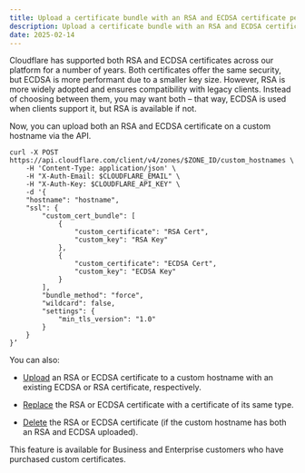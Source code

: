 ```yaml
---
title: Upload a certificate bundle with an RSA and ECDSA certificate per custom hostname
description: Upload a certificate bundle with an RSA and ECDSA certificate per custom hostname
date: 2025-02-14
---
```



Cloudflare has supported both RSA and ECDSA certificates across our platform for a number of years. Both certificates offer the same security, but ECDSA is more performant due to a smaller key size. However, RSA is more widely adopted and ensures compatibility with legacy clients. Instead of choosing between them, you may want both – that way, ECDSA is used when clients support it, but RSA is available if not.

Now, you can upload both an RSA and ECDSA certificate on a custom hostname via the API.

```
curl -X POST https://api.cloudflare.com/client/v4/zones/$ZONE_ID/custom_hostnames \
    -H 'Content-Type: application/json' \
    -H "X-Auth-Email: $CLOUDFLARE_EMAIL" \
    -H "X-Auth-Key: $CLOUDFLARE_API_KEY" \
    -d '{
    "hostname": "hostname",
    "ssl": {
        "custom_cert_bundle": [
            {
                "custom_certificate": "RSA Cert",
                "custom_key": "RSA Key"
            },
            {
                "custom_certificate": "ECDSA Cert",
                "custom_key": "ECDSA Key"
            }
        ],
        "bundle_method": "force",
        "wildcard": false,
        "settings": {
            "min_tls_version": "1.0"
        }
    }
}’
```

You can also:

- [Upload](/api/resources/custom_hostnames/methods/create/) an RSA or ECDSA certificate to a custom hostname with an existing ECDSA or RSA certificate, respectively.

- [Replace](/api/resources/custom_hostnames/subresources/certificate_pack/subresources/certificates/methods/update/) the RSA or ECDSA certificate with a certificate of its same type.

- [Delete](/api/resources/custom_hostnames/subresources/certificate_pack/subresources/certificates/methods/delete/) the RSA or ECDSA certificate (if the custom hostname has both an RSA and ECDSA uploaded).

This feature is available for Business and Enterprise customers who have purchased custom certificates.
